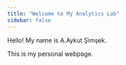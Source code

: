 ```yaml
---
title: "Welcome to My Analytics Lab"
sidebar: false 
---
```


Hello! My name is A.Aykut Şimşek.

This is my personal webpage.
